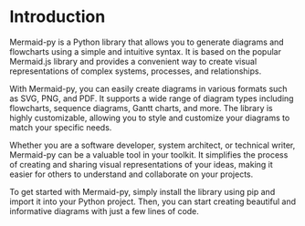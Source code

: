 # Introduction

Mermaid-py is a Python library that allows you to generate diagrams and flowcharts using a simple and intuitive syntax. It is based on the popular Mermaid.js library and provides a convenient way to create visual representations of complex systems, processes, and relationships.

With Mermaid-py, you can easily create diagrams in various formats such as SVG, PNG, and PDF. It supports a wide range of diagram types including flowcharts, sequence diagrams, Gantt charts, and more. The library is highly customizable, allowing you to style and customize your diagrams to match your specific needs.

Whether you are a software developer, system architect, or technical writer, Mermaid-py can be a valuable tool in your toolkit. It simplifies the process of creating and sharing visual representations of your ideas, making it easier for others to understand and collaborate on your projects.

To get started with Mermaid-py, simply install the library using pip and import it into your Python project. Then, you can start creating beautiful and informative diagrams with just a few lines of code.
